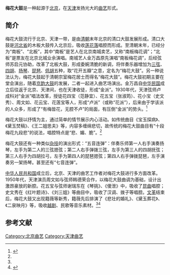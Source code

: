 {{中国国家级非物质文化遗产
|名称 = 梅花大鼓
|序号 = 1290
|编号项目 = Ⅴ—116
|图片 = 
|分类 = 曲艺
|申报地区或单位 = 天津市
|登录时间 = 2014年
|省区市1 = 天津
|省区市2 = 
}}
{{中国非物质文化遗产
|级别 = 省
|省区市 = 北京市
|名称 = 梅花大鼓
|图片 = 
|申报地区或单位 = 北京歌舞剧院有限责任公司
|分类 = 曲艺
|序号 =
|编号项目 = BJⅤ-2
|登录时间 = 2009年
}}

'''梅花大鼓'''是一种起源于[[北京|北京]]，在[[天津|天津]]发扬光大的[[曲艺|曲艺]]形式。

==简介==
梅花大鼓流行于北京、天津一带，是由[[清朝|清朝]]末年北京的清口大鼓发展形成。清口大鼓是[[河北省|河北省]]的木板大鼓传入北京后，吸收[[莲花落|莲花落]]唱腔而形成。至清朝末年，已经分为“南板”、“北板”，其中“南板”是艺人在北京南城卖艺，又称“南板梅花调”；“北板”是票友在北京北城业余演唱。南城艺人金万昌原先演唱“南板梅花调”，后经弦师苏启元协助，改革了北板大鼓，形成委婉清脆的新调，将伴奏乐器增加为[[三弦|三弦]]、[[四胡|四胡]]、[[扬琴|扬琴]]、[[琵琶|琵琶]]、[[低胡|低胡]]五种，取“花开五瓣”之意，定名为“梅花大鼓”。另一种说法认为，梅花大鼓起于清朝宗室梅花居士而得名“梅花大鼓”。梅花大鼓初期主要在堂会演出，随着[[京韵大鼓|京韵大鼓]]的发展，二者一起进入曲艺场演出。金万昌自[[中华民国|中华民国]]成立后往返于北京、天津间，也在天津收徒，形成“金派”。1930年代，天津弦师卢成科对“金派”唱法改革，授徒花四宝（范静宜）、花五宝（张淑筠）、花小宝（史文秀）、周文如、花云宝、花莲宝等人，形成“卢派”（或称“花派”），后来由于学该派的人众多，形成了“有梅皆花，无腔不卢”的局面，有压倒“金派”的势头。<ref name=sina>{{Cite web |url=http://news.sina.com.cn/c/2004-06-28/00373537790.shtml |title=名家十日谈 十段梅花九段悲，新浪，2004-06-28 |accessdate=2016-09-09 |archive-date=2016-09-17 |archive-url=https://web.archive.org/web/20160917060412/http://news.sina.com.cn/c/2004-06-28/00373537790.shtml |dead-url=no }}</ref>

梅花大鼓以抒情为主，通过简单的情节展示内心活动。如传统曲目《宝玉探病》、《黛玉焚稿》、《王二姐思夫》等，内容多缠绵悲切，故传统的梅花大鼓曲目有“十段梅花九段悲”的说法，唱腔特点是“悲、媚、脆”。<ref name=sina/>

梅花大鼓还有一种类似[[杂技|杂技]]的演出形式：“五音连弹”：伴奏乐师第一人右手演奏扬琴，左手为第二人的三弦摁弦；第二人右手弹拨三弦，左手为第三人的四胡抚弦；第三人右手为四胡拉弓，左手为第四人的琵琶摁弦；第四人右手弹拨琵琶，左手演奏另一架扬琴。甚至还有“七音连弹”。

[[中华人民共和国|中华人民共和国]]成立后，北京、天津的曲艺工作者对梅花大鼓进行多方面改革。1950年代，天津演员周文如与弦师韩德荣合作，以梅花大鼓曲调为基础，设计出激昂豪放的新腔。花五宝与弦师谢瑞东在《琴挑》、《傻泄》中，吸收了[[昆曲|昆曲]]唱腔；史文秀在《红叶题诗》、《刘三姐》等曲目中，吸收了汉调、拨子等唱腔。[[文革|文革]]结束后，梅花大鼓又出现籍薇等新秀，籍薇先后排演了《悲壮的婚礼》、《黛玉葬花》、《二泉映月》等，吸收[[越剧|越剧]]、民歌等音乐素材。<ref name=sina/><ref>{{Cite web |url=http://news.163.com/15/0316/13/AKR6HBTT00014AED.html |title=梅花大鼓“非遗”传承人籍薇的讲座让曲艺迷大呼过瘾—— “梅花”韵悠长 原是这般来，网易，2015-03-16 |access-date=2016-09-09 |archive-url=https://web.archive.org/web/20160914011623/http://news.163.com/15/0316/13/AKR6HBTT00014AED.html |archive-date=2016-09-14 |dead-url=yes }}</ref>

==参考文献==
{{reflist}}

{{老天津卫}}
{{老北京城}}
[[Category:北京曲艺|Category:北京曲艺]]
[[Category:天津曲艺|Category:天津曲艺]]